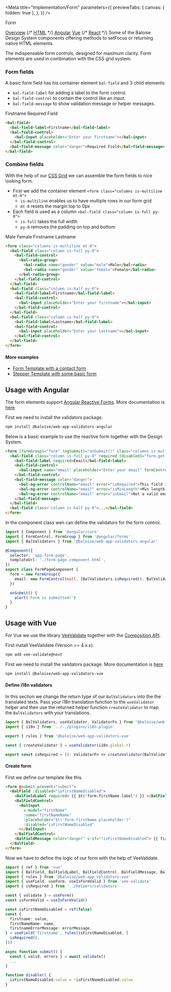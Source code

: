 
<Meta
  title="Implementation/Form"
  parameters={{
    previewTabs: {
      canvas: { hidden: true },
    },
  }}
/>

<bal-doc-banner id="overview" subtitle="Usage">Form</bal-doc-banner>

<bal-doc-tabs>
  <a href="#overview">Overview</a>
  {/* <a href="#usage-with-basic-html5">HTML</a> */}
  <a href="#usage-with-angular">Angular</a>
  <a href="#usage-with-vue">Vue</a>
  {/* <a href="#usage-with-react">React</a> */}
</bal-doc-tabs>

<bal-doc-lead>
  Some of the Baloise Design System components offering methods to setFocus or returning native HTML elements.
</bal-doc-lead>

The indispensable form controls, designed for maximum clarity.
Form elements are used in combination with the CSS grid system.

### Form fields

A basic form field has his container element `bal-field` and 3 child elements:

- `bal-field-label` for adding a label to the form control.
- `bal-field-control` to contain the control like an input.
- `bal-field-message` to show validation message or helper messages.

<Canvas withSource="none">
  <bal-doc-app>
    <form className="columns is-multiline mt-0 has-background-white">
      <bal-field class="column is-full py-0">
        <bal-field-label>Firstname</bal-field-label>
        <bal-field-control>
          <bal-input placeholder="Enter your firstname"></bal-input>
        </bal-field-control>
        <bal-field-message color="danger">Required Field</bal-field-message>
      </bal-field>
    </form>
  </bal-doc-app>
</Canvas>

```html
<bal-field>
  <bal-field-label>Firstname</bal-field-label>
  <bal-field-control>
    <bal-input placeholder="Enter your firstname"></bal-input>
  </bal-field-control>
  <bal-field-message color="danger">Required Field</bal-field-message>
</bal-field>
```

### Combine fields

With the help of our [CSS Grid](?path=/docs/design-grid--page) we can assemble the form fields to nice looking form.

- First we add the container element `<form class="columns is-multiline mt-0">`
  - `is-multiline` enables us to have multiple rows in our form grid
  - `mt-0` resets the margin top to 0px
- Each field is used as a column `<bal-field class="column is-full py-0">`
  - `is-full` takes the full width
  - `py-0` removes the padding on top and bottom

<Canvas withSource="none">
  <bal-doc-app>
    <form className="columns is-multiline mt-0 has-background-white">
      <bal-field class="column is-full py-0">
        <bal-field-control>
          <bal-radio-group>
            <bal-radio name="gender" value="male">
              Male
            </bal-radio>
            <bal-radio name="gender" value="female">
              Female
            </bal-radio>
          </bal-radio-group>
        </bal-field-control>
      </bal-field>
      <bal-field class="column is-half py-0">
        <bal-field-label>Firstname</bal-field-label>
        <bal-field-control>
          <bal-input placeholder="Enter your firstname"></bal-input>
        </bal-field-control>
      </bal-field>
      <bal-field class="column is-half py-0">
        <bal-field-label>Lastname</bal-field-label>
        <bal-field-control>
          <bal-input placeholder="Enter your lastname"></bal-input>
        </bal-field-control>
      </bal-field>
    </form>
  </bal-doc-app>
</Canvas>

```html
<form class="columns is-multiline mt-0">
  <bal-field class="column is-full py-0">
    <bal-field-control>
      <bal-radio-group>
        <bal-radio name="gender" value="male">Male</bal-radio>
        <bal-radio name="gender" value="female">Female</bal-radio>
      </bal-radio-group>
    </bal-field-control>
  </bal-field>
  <bal-field class="column is-half py-0">
    <bal-field-label>Firstname</bal-field-label>
    <bal-field-control>
      <bal-input placeholder="Enter your firstname"></bal-input>
    </bal-field-control>
  </bal-field>
  <bal-field class="column is-half py-0">
    <bal-field-label>Lastname</bal-field-label>
    <bal-field-control>
      <bal-input placeholder="Enter your lastname"></bal-input>
    </bal-field-control>
  </bal-field>
</form>
```

#### More examples

- [Form Template with a contact form](?path=/story/design-common-templates--contact-form)
- [Stepper Template with some basic form](?path=/docs/templates-stepper--page)

<!-- ## Usage with basic HTML5 -->

## Usage with Angular

The form elements support [Angular Reactive Forms](https://angular.io/guide/reactive-forms).
More documentation is [here](https://github.com/baloise/web-app-utils/blob/master/packages/validators/README.md)

First we need to install the validators package.

```bash
npm install @baloise/web-app-validators-angular
```

Below is a basic example to use the reactive form together with the Design System.

```html
<form [formGroup]="form" (ngSubmit)="onSubmit()" class="columns is-multiline mt-0">
  <bal-field class="column is-full py-0" required [disabled]="form.get('email')?.disabled">
    <bal-field-label required>Email</bal-field-label>
    <bal-field-control>
      <bal-input name="email" placeholder="Enter your email" formControlName="email"></bal-input>
    </bal-field-control>
    <bal-field-message color="danger">
      <bal-ng-error controlName="email" error="isRequired">This field is required</bal-ng-error>
      <bal-ng-error controlName="email" error="isMinLength">Min length is 4</bal-ng-error>
      <bal-ng-error controlName="email" error="isEmail">Not a valid email</bal-ng-error>
    </bal-field-message>
  </bal-field>
  <bal-field class="column is-half py-0">...</bal-field>
</form>
```

In the component class wen can define the validators for the form control.

```typescript
import { Component } from '@angular/core'
import { FormControl, FormGroup } from '@angular/forms'
import { BalValidators } from '@baloise/web-app-validators-angular'

@Component({
  selector: 'app-form-page',
  templateUrl: './form-page.component.html',
})
export class FormPageComponent {
  form = new FormGroup({
    email: new FormControl(null, [BalValidators.isRequired(), BalValidators.isMinLength(4), BalValidators.isEmail()]),
  })

  onSubmit() {
    alert('Form is submitted!')
  }
}
```

## Usage with Vue

For Vue we use the library [VeeValidate](https://vee-validate.logaretm.com/v4/) together with the [Composition API](https://v3.vuejs.org/guide/composition-api-introduction.html).

First install VeeValidate (Version >= 4.x.x).

```bash
npm add vee-validate@next
```

First we need to install the validators package.
More documentation is [here](https://github.com/baloise/web-app-utils/blob/master/packages/validators/README.md)

```bash
npm install @baloise/web-app-validators-vue
```

#### Define i18n validators

In this section we change the return type of our `BalValidators` into the the translated texts.
Pass your i18n translation function to the `useValidator` helper and then use the returned helper function `createValidator` to map the `BalValidators` with your translations.

```typescript
import { BalValidators, useValidator, ValidatorFn } from '@baloise/web-app-validators-vue'
import { i18n } from '../../plugins/i18n.plugin'

export { rules } from '@baloise/web-app-validators-vue'

const { createValidator } = useValidator(i18n.global.t)

export const isRequired = (): ValidatorFn => createValidator(BalValidators.isRequired(), 'validator.required')
```

#### Create form

First we define our template like this.

```html
<form @submit.prevent="submit">
  <BalField :disabled="isFirstNameDisabled">
    <BalFieldLabel required> {{ $t('form.firstName.label') }} </BalFieldLabel>
    <BalFieldControl>
      <BalInput
        v-model="firstName"
        :name="firstNameName"
        :placeholder="$t('form.firstName.placeholder')"
        :disabled="isFirstNameDisabled"
      ></BalInput>
    </BalFieldControl>
    <BalFieldMessage color="danger" v-if="!isFirstNameDisabled"> {{ firstNameErrorMessage }} </BalFieldMessage>
  </BalField>
</form>
```

Now we have to define the logic of our form with the help of VeeValidate.

```typescript
import { ref } from 'vue'
import { BalField, BalFieldLabel, BalFieldControl, BalFieldMessage, BalInput } from '@baloise/design-system-components-vue'
import { rules } from '@baloise/web-app-validators-vue'
import { useField, useForm, useIsFormValid } from 'vee-validate'
import { isRequired } from '../helpers/validators'

const { validate } = useForm()
const isFormValid = useIsFormValid()

const isFirstNameDisabled = ref(false)
const {
  firstname: value,
  firstNameName: name,
  firstnameErrorMessage: errorMessage,
} = useField('firstname', rules(isFirstNameDisabled, [
  isRequired(),
]))

async function submit() {
  const { valid, errors } = await validate()
  ...
}

function disable() {
  isFirstNameDisabled.value = !isFirstNameDisabled.value
}
```

<!-- ## Usage with React -->

<bal-doc-github link="/stories/implementation/07-form.stories.mdx"></bal-doc-github>
